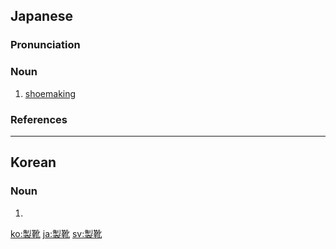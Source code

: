 ==Japanese==
{{wikipedia|lang=ja}}
{{ja-kanjitab|せい|か|yomi=o}}

===Pronunciation===
{{ja-pron|yomi=kanon|せいか|acc=1|acc_ref=DJR,NHK}}

===Noun===
{{ja-noun|せいか|hhira=せいくわ}}

# [[shoemaking]]

===References===
<references/>

----

==Korean==
{{ko-hanjatab}}

===Noun===
{{ko-noun|hangeul=제화}}

# {{hanja form of|제화|[[shoemaking]]}}

[[ko:製靴]]
[[ja:製靴]]
[[sv:製靴]]